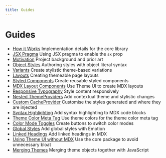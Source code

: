 ```yaml
---
title: Guides
---
```



# Guides

<Cards width={320}>

- [How it Works](/guides/how-it-works)
  Implementation details for the core library
- [JSX Pragma](/guides/jsx-pragma)
  Using JSX pragma to enable the `sx` prop
- [Motivation](/guides/motivation)
  Project background and prior art
- [Object Styles](/guides/object-styles)
  Authoring styles with object literal syntax
- [Variants](/guides/variants)
  Create stylistic theme-based variations
- [Layouts](/guides/layouts)
  Creating themeable page layouts
- [Styled Components](/guides/styled-components)
  Create reusable styled components
- [MDX Layout Components](/guides/mdx-layout-components)
  Use Theme UI to create MDX layouts
- [Responsive Typography](/guides/responsive-typography)
  Style content responsively
- [Nested ThemeProviders](/guides/nested-theme-providers)
  Add contextual theme and stylistic changes
- [Custom CacheProvider](/guides/custom-cache-provider)
  Customise the styles generated and where they are injected
- [Syntax Highlighting](/guides/syntax-highlighting)
  Add syntax highlighting to MDX code blocks
- [Theme Color Meta Tag](/guides/theme-color-meta-tag)
  Use theme colors for the theme color meta tag
- [Color Mode Toggles](/guides/color-mode-toggles)
  Create buttons to switch color modes
- [Global Styles](/guides/global-styles)
  Add global styles with Emotion
- [Linked Headings](/guides/linked-headings)
  Add linked headings in MDX
- [Using Theme UI without MDX](/guides/using-theme-ui-without-mdx)
  Use the core package to avoid unnecessary bloat
- [Merging Themes](/guides/merging-themes)
  Merging theme objects together with JavaScript

</Cards>
